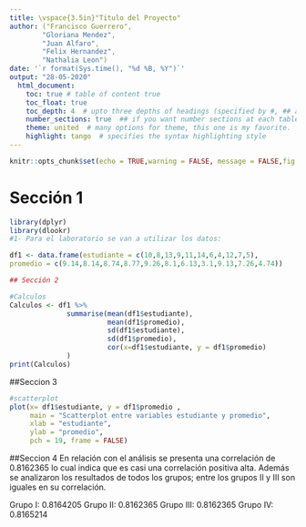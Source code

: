 ```yaml
---
title: \vspace{3.5in}"Titulo del Proyecto"
author: ("Francisco Guerrero",
        "Gloriana Mendez",
        "Juan Alfaro",
        "Felix Hernandez",
        "Nathalia Leon")
date: '`r format(Sys.time(), "%d %B, %Y")`'
output: "28-05-2020"
  html_document:
    toc: true # table of content true
    toc_float: true
    toc_depth: 4  # upto three depths of headings (specified by #, ## and ###)
    number_sections: true  ## if you want number sections at each table header
    theme: united  # many options for theme, this one is my favorite.
    highlight: tango  # specifies the syntax highlighting style
---
```


```r

knitr::opts_chunk$set(echo = TRUE,warning = FALSE, message = FALSE,fig.width =10 , fig.height = 8)

```


# Sección 1

```r

library(dplyr)
library(dlookr)
#1- Para el laboratorio se van a utilizar los datos:

df1 <- data.frame(estudiante = c(10,8,13,9,11,14,6,4,12,7,5),
promedio = c(9.14,8.14,8.74,8.77,9.26,8.1,6.13,3.1,9.13,7.26,4.74))
```

```r
## Sección 2

#Calculos
Calculos <- df1 %>%
              summarise(mean(df1$estudiante),
                        mean(df1$promedio),
                        sd(df1$estudiante),
                        sd(df1$promedio),
                        cor(x=df1$estudiante, y = df1$promedio)
              )
print(Calculos)
```

##Seccion 3
```r
#scatterplot
plot(x= df1$estudiante, y = df1$promedio , 
     main = "Scatterplot entre variables estudiante y promedio",
     xlab = "estudiante", 
     ylab = "promedio",
     pch = 19, frame = FALSE)
```

##Seccion 4
En relación con el análisis se presenta una correlación de 0.8162365 lo cual indica que es casi una correlación positiva alta.
Además se analizaron los resultados de todos los grupos; entre los grupos II y III son iguales en su correlación.

Grupo I: 0.8164205
Grupo II: 0.8162365
Grupo III: 0.8162365
Grupo IV: 0.8165214
